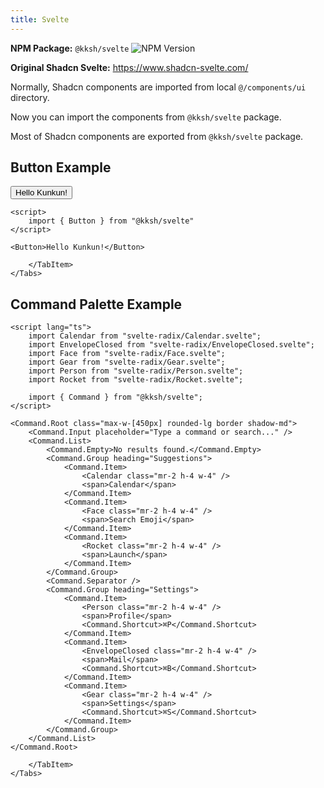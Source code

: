 ```yaml
---
title: Svelte
---
```




**NPM Package:** `@kksh/svelte` ![NPM Version](https://img.shields.io/npm/v/%40kksh%2Fsvelte)

**Original Shadcn Svelte:** https://www.shadcn-svelte.com/

Normally, Shadcn components are imported from local `@/components/ui` directory. 

Now you can import the components from `@kksh/svelte` package.

Most of Shadcn components are exported from `@kksh/svelte` package.

## Button Example

<div class="not-content">
	<Tabs>
		<TabItem label="Preview" >
			<Button client:only="svelte">Hello Kunkun!</Button>
		</TabItem>
		<TabItem label="Code">

```svelte
<script>
	import { Button } from "@kksh/svelte"
</script>

<Button>Hello Kunkun!</Button>
```

		</TabItem>
	</Tabs>

</div>

## Command Palette Example



<div class="not-content">
	<Tabs>
		<TabItem label="Preview" >
			<SvelteCmdDemo client:only="svelte" />
		</TabItem>
		<TabItem label="Code">
		
```svelte
<script lang="ts">
	import Calendar from "svelte-radix/Calendar.svelte";
	import EnvelopeClosed from "svelte-radix/EnvelopeClosed.svelte";
	import Face from "svelte-radix/Face.svelte";
	import Gear from "svelte-radix/Gear.svelte";
	import Person from "svelte-radix/Person.svelte";
	import Rocket from "svelte-radix/Rocket.svelte";

	import { Command } from "@kksh/svelte";
</script>

<Command.Root class="max-w-[450px] rounded-lg border shadow-md">
	<Command.Input placeholder="Type a command or search..." />
	<Command.List>
		<Command.Empty>No results found.</Command.Empty>
		<Command.Group heading="Suggestions">
			<Command.Item>
				<Calendar class="mr-2 h-4 w-4" />
				<span>Calendar</span>
			</Command.Item>
			<Command.Item>
				<Face class="mr-2 h-4 w-4" />
				<span>Search Emoji</span>
			</Command.Item>
			<Command.Item>
				<Rocket class="mr-2 h-4 w-4" />
				<span>Launch</span>
			</Command.Item>
		</Command.Group>
		<Command.Separator />
		<Command.Group heading="Settings">
			<Command.Item>
				<Person class="mr-2 h-4 w-4" />
				<span>Profile</span>
				<Command.Shortcut>⌘P</Command.Shortcut>
			</Command.Item>
			<Command.Item>
				<EnvelopeClosed class="mr-2 h-4 w-4" />
				<span>Mail</span>
				<Command.Shortcut>⌘B</Command.Shortcut>
			</Command.Item>
			<Command.Item>
				<Gear class="mr-2 h-4 w-4" />
				<span>Settings</span>
				<Command.Shortcut>⌘S</Command.Shortcut>
			</Command.Item>
		</Command.Group>
	</Command.List>
</Command.Root>
```
		</TabItem>
	</Tabs>

</div>

